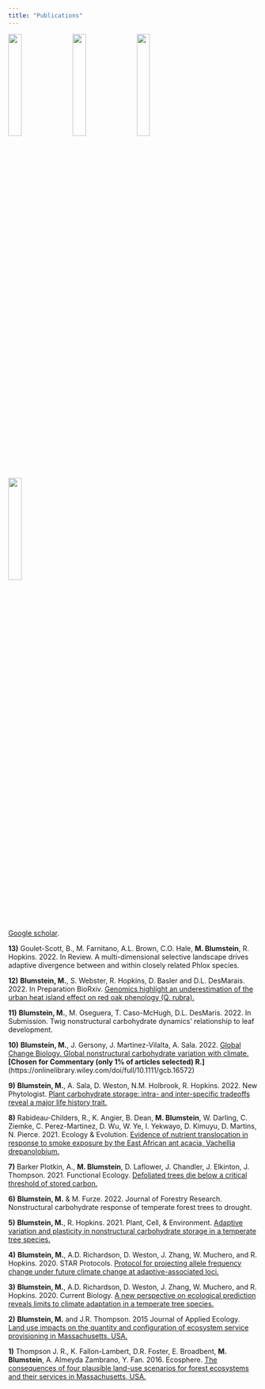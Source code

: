 ```yaml
---
title: "Publications"
---
```


<link rel="stylesheet" href="styles.css" type="text/css">

<img src="images/web_3.jpg" style="width:23%; border:0px solid; margin-right: 10px"/> <img src="images/web_109.jpg" style="width:23%; border:0px solid; margin-right: 10px"/> <img src="images/web_19.jpg" style="width:23%; border:0px solid; margin-right: 10px"/> <img src="images/web_72.jpg" style="width:23%; border:0px solid; margin-right: 10px"/>

[Google scholar](https://scholar.google.com/citations?user=n9ztAjgAAAAJ&hl=en).

**13)** Goulet-Scott, B., M. Farnitano, A.L. Brown, C.O. Hale, **M. Blumstein**, R. Hopkins. 2022. In Review. A multi-dimensional selective landscape drives adaptive divergence between and within closely related Phlox species.

**12)** **Blumstein, M.**, S. Webster, R. Hopkins, D. Basler and D.L. DesMarais. 2022. In Preparation BioRxiv. [Genomics highlight an underestimation of the urban heat island effect on red oak phenology (Q. rubra).](https://www.biorxiv.org/content/10.1101/2022.08.03.502691v1)

**11)** **Blumstein, M.**, M. Oseguera, T. Caso-McHugh, D.L. DesMaris. 2022. In Submission. Twig nonstructural carbohydrate dynamics' relationship to leaf development.

**10)** **Blumstein, M.**, J. Gersony, J. Martinez-Vilalta, A. Sala. 2022. [Global Change Biology. Global nonstructural carbohydrate variation with climate.](https://onlinelibrary.wiley.com/doi/full/10.1111/gcb.16573) **[Chosen for Commentary (only 1% of articles selected) R.]**(https://onlinelibrary.wiley.com/doi/full/10.1111/gcb.16572)

**9)** **Blumstein, M.**, A. Sala, D. Weston, N.M. Holbrook, R. Hopkins. 2022. New Phytologist. [Plant carbohydrate storage: intra- and inter-specific tradeoffs reveal a major life history trait.](https://nph.onlinelibrary.wiley.com/doi/epdf/10.1111/nph.18213)

**8)** Rabideau-Childers, R., K. Angier, B. Dean, **M. Blumstein**, W. Darling, C. Ziemke, C. Perez-Martinez, D. Wu, W. Ye, I. Yekwayo, D. Kimuyu, D. Martins, N. Pierce. 2021. Ecology & Evolution. [Evidence of nutrient translocation in response to smoke exposure by the East African ant acacia, Vachellia drepanolobium.](https://onlinelibrary.wiley.com/doi/10.1002/ece3.8244)

**7)** Barker Plotkin, A., **M. Blumstein**, D. Laflower, J. Chandler, J. Elkinton, J. Thompson. 2021. Functional Ecology. [Defoliated trees die below a critical threshold of stored carbon.](https://besjournals.onlinelibrary.wiley.com/doi/abs/10.1111/1365-2435.13891)

**6)** **Blumstein, M.** & M. Furze. 2022. Journal of Forestry Research. Nonstructural carbohydrate response of temperate forest trees to drought.

**5)** **Blumstein, M.**, R. Hopkins. 2021. Plant, Cell, & Environment. [Adaptive variation and plasticity in nonstructural carbohydrate storage in a temperate tree species.](https://onlinelibrary.wiley.com/doi/abs/10.1111/pce.13959?af=R)

**4)** **Blumstein, M.**, A.D. Richardson, D. Weston, J. Zhang, W. Muchero, and R. Hopkins. 2020. STAR Protocols. [Protocol for projecting allele frequency change under future climate change at adaptive-associated loci.](https://www.sciencedirect.com/science/article/pii/S2666166720300484)

**3)** **Blumstein, M.**, A.D. Richardson, D. Weston, J. Zhang, W. Muchero, and R. Hopkins. 2020. Current Biology. [A new perspective on ecological prediction reveals limits to climate adaptation in a temperate tree species.](https://www.sciencedirect.com/science/article/pii/S0960982220301743?casa_token=Hgt9PQP5O2QAAAAA:mnoWePTm9IvZIMSiSNoZGtZqxagjMJ289qefRxPfPIBAqgJbrtHbEzVOOQIJhOZaFgpi2PRJ)

**2)** **Blumstein, M.** and J.R. Thompson. 2015 Journal of Applied Ecology. [Land use impacts on the quantity and configuration of ecosystem service provisioning in Massachusetts, USA.](https://besjournals.onlinelibrary.wiley.com/doi/epdf/10.1111/1365-2664.12444)

**1)** Thompson J. R., K. Fallon-Lambert, D.R. Foster, E. Broadbent, **M. Blumstein**, A. Almeyda Zambrano, Y. Fan. 2016. Ecosphere. [The consequences of four plausible land-use scenarios for forest ecosystems and their services in Massachusetts, USA.](https://esajournals.onlinelibrary.wiley.com/doi/epdf/10.1002/ecs2.1469)
